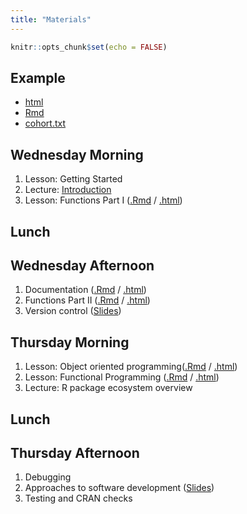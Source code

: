 ```yaml
---
title: "Materials"
---
```


```r
knitr::opts_chunk$set(echo = FALSE)
```

## Example

- [html](nestedCC/exNestedCC.html)
- [Rmd](nestedCC/exNestedCC.Rmd)
- [cohort.txt](nestedCC/cohort.txt)


## Wednesday Morning

1. Lesson: Getting Started
2. Lecture: [Introduction](DayOne/introduction.html){target="_blank"}
3. Lesson: Functions Part I ([.Rmd](DayOne/Functions-part1.Rmd){target="_blank"} / [.html](DayOne/Functions-part1.html){target="_blank"})

## Lunch

## Wednesday Afternoon

1. Documentation ([.Rmd](DayOne/Documentation.Rmd){target="_blank"} / [.html](DayOne/Documentation.html){target="_blank"})
2. Functions Part II ([.Rmd](DayOne/Functions-part2.Rmd){target="_blank"} / [.html](DayOne/Functions-part2.html){target="_blank"})
3. Version control ([Slides](DayOne/git.html){target="_blank"})

## Thursday Morning

1. Lesson: Object oriented programming([.Rmd](DayTwo/OOP.Rmd) / [.html](DayTwo/OOP.html))
2. Lesson: Functional Programming ([.Rmd](DayTwo/functional.Rmd) / [.html](DayTwo/functional.html))
3. Lecture: R package ecosystem overview

## Lunch

## Thursday Afternoon

1. Debugging 
2. Approaches to software development ([Slides](DayTwo/software-dev-lecture.pdf))
3. Testing and CRAN checks

